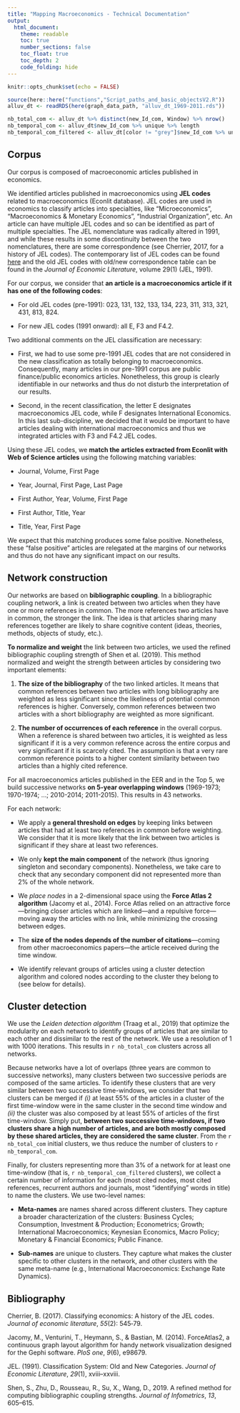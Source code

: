 ```yaml
---
title: "Mapping Macroeconomics - Technical Documentation"
output: 
  html_document:
    theme: readable
    toc: true
    number_sections: false
    toc_float: true
    toc_depth: 2
    code_folding: hide
---
```


```r
knitr::opts_chunk$set(echo = FALSE)

source(here::here("functions","Script_paths_and_basic_objectsV2.R"))
alluv_dt <- readRDS(here(graph_data_path, "alluv_dt_1969-2011.rds"))

nb_total_com <- alluv_dt %>% distinct(new_Id_com, Window) %>% nrow()
nb_temporal_com <- alluv_dt$new_Id_com %>% unique %>% length
nb_temporal_com_filtered <- alluv_dt[color != "grey"]$new_Id_com %>% unique %>% length

```

## Corpus

Our corpus is composed of macroeconomic articles published in economics. 

We identified articles published in macroeconomics using **JEL codes** related to macroeconomics (Econlit database). JEL codes are used in economics to classify articles into specialties, like “Microeconomics”, “Macroeconomics & Monetary Economics”, “Industrial Organization”, etc. An article can have multiple JEL codes and so can be identified as part of multiple specialties. The JEL nomenclature was radically altered in 1991, and while these results in some discontinuity between the two nomenclatures, there are some correspondence (see Cherrier, 2017, for a history of JEL codes). The contemporary list of JEL codes can be found [here](https://www.aeaweb.org/econlit/jelCodes.php?view=jel) and the old JEL codes with old/new correspondence table can be found in the *Journal of Economic Literature*, volume 29(1) (JEL, 1991).

For our corpus, we consider that **an article is a macroeconomics article if it has one of the following codes**: 

- For old JEL codes (pre-1991): 023, 131, 132, 133, 134, 223, 311, 313, 321, 431, 813, 824. 

- For new JEL codes (1991 onward): all E, F3 and F4.2.

Two additional comments on the JEL classification are necessary:

-	First, we had to use some pre-1991 JEL codes that are not considered in the new classification as totally belonging to macroeconomics. Consequently, many articles in our pre-1991 corpus are public finance/public economics articles. Nonetheless, this group is clearly identifiable in our networks and thus do not disturb the interpretation of our results.

-	Second, in the recent classification, the letter E designates macroeconomics JEL code, while F designates International Economics. In this last sub-discipline, we decided that it would be important to have articles dealing with international macroeconomics and thus we integrated articles with F3 and F4.2 JEL codes.

Using these JEL codes, we **match the articles extracted from Econlit with Web of Science articles** using the following matching variables:

- Journal, Volume, First Page

- Year, Journal, First Page, Last Page

- First Author, Year, Volume, First Page

- First Author, Title, Year

- Title, Year, First Page

We expect that this matching produces some false positive. Nonetheless, these “false positive” articles are relegated at the margins of our networks and thus do not have any significant impact on our results.

## Network construction

Our networks are based on **bibliographic coupling**. In a bibliographic coupling network, a link is created between two articles when they have one or more references in common. The more references two articles have in common, the stronger the link. The idea is that articles sharing many references together are likely to share cognitive content (ideas, theories, methods, objects of study, etc.).

**To normalize and weight** the link between two articles, we used the refined bibliographic coupling strength of Shen et al. (2019). This method normalized and weight the strength between articles by considering two important elements: 

1.	**The size of the bibliography** of the two linked articles. It means that common references between two articles with long bibliography are weighted as less significant since the likeliness of potential common references is higher. Conversely, common references between two articles with a short bibliography are weighted as more significant. 

2.	**The number of occurrences of each reference** in the overall corpus. When a reference is shared between two articles, it is weighted as less significant if it is a very common reference across the entire corpus and very significant if it is scarcely cited. The assumption is that a very rare common reference points to a higher content similarity between two articles than a highly cited reference.

For all macroeconomics articles published in the EER and in the Top 5, we build successive networks **on 5-year overlapping windows** (1969-1973; 1970-1974; …; 2010-2014; 2011-2015). This results in 43 networks.

For each network:

- We apply a **general threshold on edges** by keeping links between articles that had at least two references in common before weighting. We consider that it is more likely that the link between two articles is significant if they share at least two references.

- We only **kept the main component** of the network (thus ignoring singleton and secondary components). Nonetheless, we take care to check that any secondary component did not represented more than 2% of the whole network.

- We *place nodes* in a 2-dimensional space using the **Force Atlas 2 algorithm** (Jacomy et al., 2014). Force Atlas relied on an attractive force—bringing closer articles which are linked—and a repulsive force—moving away the articles with no link, while minimizing the crossing between edges.

- The **size of the nodes depends of the number of citations**---coming from other macroeconomics papers---the article received during the time window.

- We identify relevant groups of articles using a cluster detection algorithm and colored nodes according to the cluster they belong to (see below for details).

## Cluster detection

We use the *Leiden detection algorithm* (Traag et al., 2019) that optimize the modularity on each network to identify groups of articles that are similar to each other and dissimilar to the rest of the network. We use a resolution of 1 with 1000 iterations. This results in `r nb_total_com` clusters across all networks. 

Because networks have a lot of overlaps (three years are common to successive networks), many clusters between two successive periods are composed of the same articles. To identify these clusters that are very similar between two successive time-windows, we consider that two clusters can be merged if *(i)* at least 55% of the articles in a cluster of the first time-window were in the same cluster in the second time window and *(ii)* the cluster was also composed by at least 55% of articles of the first time-window. Simply put, **between two successive time-windows, if two clusters share a high number of articles, and are both mostly composed by these shared articles, they are considered the same cluster**. From the `r nb_total_com` initial clusters, we thus reduce the number of clusters to `r nb_temporal_com`.

Finally, for clusters representing more than 3% of a network for at least one time-window (that is, `r nb_temporal_com_filtered` clusters), we collect a certain number of information for each (most cited nodes, most cited references, recurrent authors and journals, most “identifying” words in title) to name the clusters. We use two-level names:

- **Meta-names** are names shared across different clusters. They capture a broader characterization of the clusters: Business Cycles; Consumption, Investment & Production; Econometrics; Growth; International Macroeconomics; Keynesian Economics, Macro Policy; Monetary & Financial Economics; Public Finance.

- **Sub-names** are unique to clusters. They capture what makes the cluster specific to other clusters in the network, and other clusters with the same meta-name (e.g., International Macroeconomics: Exchange Rate Dynamics).

## Bibliography

Cherrier, B. (2017). Classifying economics: A history of the JEL codes. _Journal of economic literature_, _55_(2): 545‑79.

Jacomy, M., Venturini, T., Heymann, S., & Bastian, M. (2014). ForceAtlas2, a continuous graph layout algorithm for handy network visualization designed for the Gephi software. _PloS one_, _9_(6), e98679.

JEL. (1991). Classification System: Old and New Categories. _Journal of Economic Literature_, _29_(1), xviii–xxviii.

Shen, S., Zhu, D., Rousseau, R., Su, X., Wang, D., 2019. A refined method for computing bibliographic coupling strengths. _Journal of Infometrics_, _13_, 605–615.
